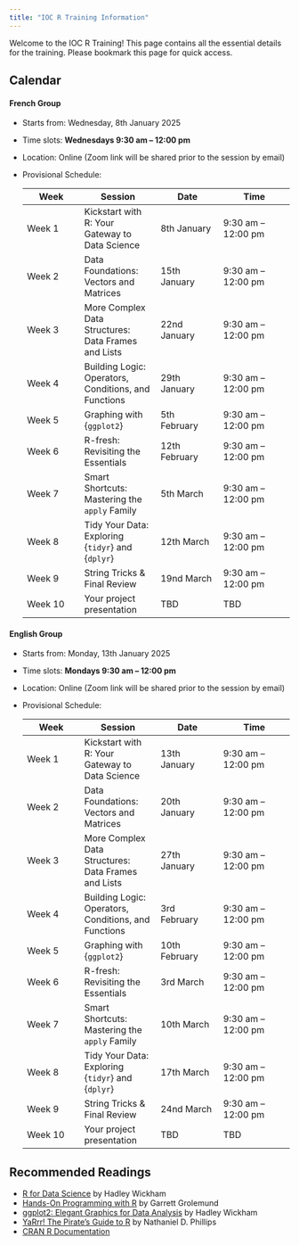 ```yaml
---
title: "IOC R Training Information"
---
```


Welcome to the IOC R Training!
This page contains all the essential details for the training.
Please bookmark this page for quick access.

## Calendar

#### **French Group**

- Starts from: Wednesday, 8th January 2025  
- Time slots: **Wednesdays 9:30 am – 12:00 pm**
- Location: Online (Zoom link will be shared prior to the session by email)
- Provisional Schedule:  

  | **Week**       | **Session**          | **Date**         | **Time**           |
  |----------------|----------------------|------------------|--------------------|
  | Week 1         | Kickstart with R: Your Gateway to Data Science       |  8th January  | 9:30 am – 12:00 pm |
  | Week 2         | Data Foundations: Vectors and Matrices               | 15th January  | 9:30 am – 12:00 pm |
  | Week 3         | More Complex Data Structures: Data Frames and Lists  | 22nd January  | 9:30 am – 12:00 pm |
  | Week 4         | Building Logic: Operators, Conditions, and Functions | 29th January  | 9:30 am – 12:00 pm |
  | Week 5         | Graphing with {`ggplot2`}                            |  5th February | 9:30 am – 12:00 pm |
  | Week 6         | R-fresh: Revisiting the Essentials                   | 12th February | 9:30 am – 12:00 pm |
  | Week 7         | Smart Shortcuts: Mastering the `apply` Family        |  5th March    | 9:30 am – 12:00 pm |
  | Week 8         | Tidy Your Data: Exploring {`tidyr`} and {`dplyr`}    | 12th March    | 9:30 am – 12:00 pm |
  | Week 9         | String Tricks & Final Review                         | 19nd March    | 9:30 am – 12:00 pm |
  | Week 10        | Your project presentation                            | TBD           | TBD |


#### **English Group**

- Starts from: Monday, 13th January 2025  
- Time slots: **Mondays 9:30 am – 12:00 pm**  
- Location: Online (Zoom link will be shared prior to the session by email)
- Provisional Schedule:  

  | **Week**       | **Session**          | **Date**         | **Time**           |
  |----------------|----------------------|------------------|--------------------|
  | Week 1         | Kickstart with R: Your Gateway to Data Science       | 13th January  | 9:30 am – 12:00 pm |
  | Week 2         | Data Foundations: Vectors and Matrices               | 20th January  | 9:30 am – 12:00 pm |
  | Week 3         | More Complex Data Structures: Data Frames and Lists  | 27th January  | 9:30 am – 12:00 pm |
  | Week 4         | Building Logic: Operators, Conditions, and Functions |  3rd February | 9:30 am – 12:00 pm |
  | Week 5         | Graphing with {`ggplot2`}                            | 10th February | 9:30 am – 12:00 pm |
  | Week 6         | R-fresh: Revisiting the Essentials                   |  3rd March    | 9:30 am – 12:00 pm |
  | Week 7         | Smart Shortcuts: Mastering the `apply` Family        | 10th March    | 9:30 am – 12:00 pm |
  | Week 8         | Tidy Your Data: Exploring {`tidyr`} and {`dplyr`}    | 17th March    | 9:30 am – 12:00 pm |
  | Week 9         | String Tricks & Final Review                         | 24nd March    | 9:30 am – 12:00 pm |
  | Week 10        | Your project presentation                            | TBD           | TBD |
  

## Recommended Readings

- [R for Data Science](https://r4ds.had.co.nz) by Hadley Wickham
- [Hands-On Programming with R](https://rstudio-education.github.io/hopr/) by Garrett Grolemund 
- [ggplot2: Elegant Graphics for Data Analysis](https://ggplot2.tidyverse.org) by Hadley Wickham 
- [YaRrr! The Pirate’s Guide to R](https://bookdown.org/ndphillips/YaRrr/) by Nathaniel D. Phillips
- [CRAN R Documentation](https://cran.r-project.org/)

